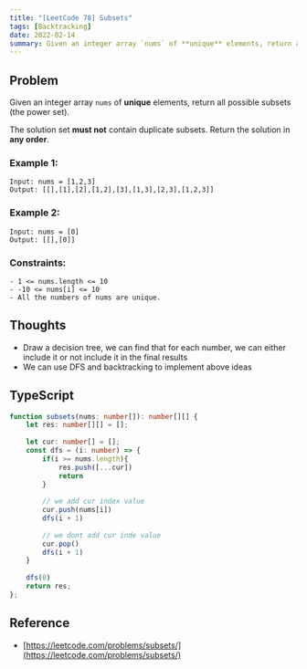 ```yaml
---
title: "[LeetCode 78] Subsets"
tags: [Backtracking]
date: 2022-02-14
summary: Given an integer array `nums` of **unique** elements, return all possible subsets (the power set).
---
```


## Problem

Given an integer array `nums` of **unique** elements, return all possible subsets (the power set).

The solution set **must not** contain duplicate subsets. Return the solution in **any order**.

### Example 1:

```
Input: nums = [1,2,3]
Output: [[],[1],[2],[1,2],[3],[1,3],[2,3],[1,2,3]]
```

### Example 2:

```
Input: nums = [0]
Output: [[],[0]]
```
 
### Constraints:

```
- 1 <= nums.length <= 10
- -10 <= nums[i] <= 10
- All the numbers of nums are unique.
```

## Thoughts

- Draw a decision tree, we can find that for each number, we can either include it or not include it in the final
  results 
- We can use DFS and backtracking to implement above ideas

## TypeScript

```typescript
function subsets(nums: number[]): number[][] {
    let res: number[][] = [];
    
    let cur: number[] = [];
    const dfs = (i: number) => {
        if(i >= nums.length){
            res.push([...cur])
            return
        }
        
        // we add cur index value
        cur.push(nums[i])
        dfs(i + 1)
        
        // we dont add cur inde value
        cur.pop()
        dfs(i + 1)
    }
    
    dfs(0)
    return res;
};
```

## Reference

- [https://leetcode.com/problems/subsets/](https://leetcode.com/problems/subsets/)
